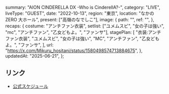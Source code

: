   summary: "AION CINDERELLA DX -Who is CinderellA?-",
  category: "LIVE",
  liveType: "GUEST",
  date: "2022-10-13",
  region: "東京",
  location: "なかのZERO 大ホール",
  present: ["高嶺のなでしこ"],
  image: {
    path: "",
    ref: "",
  },
  recaps: {
    costume: "アンチファン衣装",
    setlist: ["ユメムスビ", "女の子は強い", "mc", "アンチファン", "乙女どもよ。", "ファンサ"],
    stagePlan: [
      "衣装:アンチファン衣装",
      "ユメムスビ",
      "女の子は強い",
      "MC",
      "アンチファン",
      "乙女どもよ。",
      "ファンサ",
    ],
    url: "https://x.com/Mikuru_hositani/status/1580498574713884675",
  },
  updatedAt: "2025-06-21",
};

## リンク

- [公式スケジュール](https://takanenonadeshiko.jp/?p=463)
